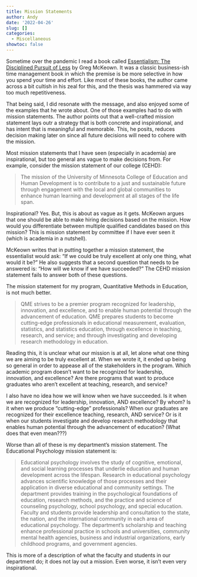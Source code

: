 ```yaml
---
title: Mission Statements
author: Andy
date: '2022-04-26'
slug: []
categories:
  - Miscellaneous
showtoc: false
---
```


Sometime over the pandemic I read a book called [Essentialism: The Disciplined Pursuit of Less](https://bookshop.org/books/essentialism-the-disciplined-pursuit-of-less/9780804137409) by Greg McKeown. It was a classic business-ish time management book in which the premise is be more selective in how you spend your time and effort. Like most of these books, the author came across a bit cultish in his zeal for this, and the thesis was hammered via way too much repetitiveness.

That being said, I did resonate with the message, and also enjoyed some of the examples that he wrote about. One of those examples had to do with mission statements. The author points out that a well-crafted mission statement lays outr a strategy that is both concrete and inspirational, and has intent that is meaningful and memorable. This, he posits, reduces decision making later on since all future decisions will need to cohere with the mission.

Most mission statements that I have seen (especially in academia) are inspirational, but too general ans vague to make decisions from. For example, consider the mission statement of our college (CEHD):

> The mission of the University of Minnesota College of Education and Human Development is to contribute to a just and sustainable future through engagement with the local and global communities to enhance human learning and development at all stages of the life span.

Inspirational? Yes. But, this is about as vague as it gets. McKeown argues that one should be able to make hiring decisions based on the mission. How would you differentiate between multiple qualified candidates based on this mission? This is mission statement by committee if I have ever seen it (which is academia in a nutshell).

McKeown writes that in putting together a mission statement, the essentialist would ask: "If we could be truly excellent at only one thing, what would it be?" He also suggests that a second question that needs to be answered is: "How will we know if we have succeeded?" The CEHD mission statement fails to answer both of these questions.

The mission statement for my program, Quantitative Methods in Education, is not much better.

> QME strives to be a premier program recognized for leadership, innovation, and excellence, and to enable human potential through the advancement of education. QME prepares students to become cutting-edge professionals in educational measurement, evaluation, statistics, and statistics education, through excellence in teaching, research, and service; and through investigating and developing research methodology in education.

Reading this, it is unclear what our mission is at all, let alone what  one thing we are aiming to be truly excellent at. When we wrote it, it ended up being so general in order to appease all of the stakeholders in the program. Which academic program doesn't want to be recognized for leadership, innovation, and excellence? Are there programs that want to produce graduates who aren't excellent at teaching, research, and service?

I also have no idea how we will know when we have succeeded. Is it when we are recognized for leadership, innovation, AND excellence? By whom? Is it when we produce "cutting-edge" professionals? When our graduates are recognized for their excellence teaching, research, AND service? Or is it when our students investigate and develop research methodology that enables human potential through the advancement of education? (What does that even mean???)

Worse than all of these is my department's mission statement. The Educational Psychology mission statement is:

> Educational psychology involves the study of cognitive, emotional, and social learning processes that underlie education and human development across the lifespan. Research in educational psychology advances scientific knowledge of those processes and their application in diverse educational and community settings. The department provides training in the psychological foundations of education, research methods, and the practice and science of counseling psychology, school psychology, and special education. Faculty and students provide leadership and consultation to the state, the nation, and the international community in each area of educational psychology. The department's scholarship and teaching enhance professional practice in schools and universities, community mental health agencies, business and industrial organizations, early childhood programs, and government agencies.

This is more of a description of what the faculty and students in our department do; it does not lay out a mission. Even worse, it isn't even very inspirational. 


